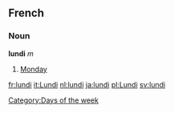 ==French==
===Noun===
'''lundi''' ''m''

# [[Monday]]

[[Category:Days of the week]]

[[fr:lundi]]
[[it:Lundi]]
[[nl:lundi]]
[[ja:lundi]]
[[pl:Lundi]]
[[sv:lundi]]